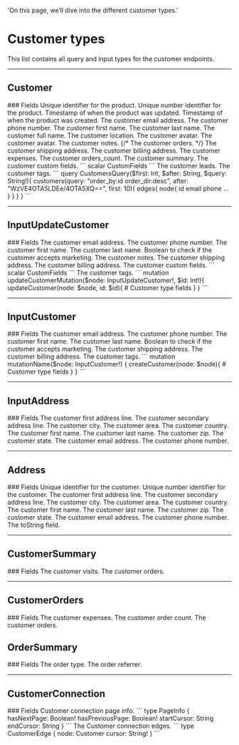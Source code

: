   'On this page, we’ll dive into the different customer types.'

# Customer types
This list contains all query and input types for the customer endpoints.

---

## Customer

<Row>
  <Col>
		### Fields
		<Properties> 
			<Property name="id" type="ID!">
				Unique identifier for the product.
			</Property>
			<Property name="_id" type="Int!">
				Unique number identifier for the product.
			</Property>
			<Property name="updated_at" label="TimeStamp!" route='/other#timestamp'>
				Timestamp of when the product was updated.
			</Property>
			<Property name="created_at" label="TimeStamp!" route='/other#timestamp'>
				Timestamp of when the product was created.
			</Property>
			<Property name="email" type="Email!">
				The customer email address.
			</Property>
			<Property name="phone" type="String!">
				The customer phone number.
			</Property>
			<Property name="first_name" type="String!">
				The customer first name.
			</Property>
			<Property name="last_name" type="String!">
				The customer last name.
			</Property>
			<Property name="full_name" type="String!">
				The customer full name.
			</Property>
			<Property name="location" type="String">
				The customer location.
			</Property>
			<Property name="avatar" type="String!">
				The customer avatar.
			</Property>
			<Property name="accepts_marketing" type="Boolean!">
				The customer avatar.
			</Property>
			<Property name="notes" type="String">
				The customer notes.
			</Property>
			{/* <Property name="orders" label="[Order!]!" route="/orders/types#order">
				The customer orders.
			</Property> */}
			<Property name="shipping_address" label="Address" route="/customers/types#address">
				The customer shipping address.
			</Property>
			<Property name="billing_address" label="Address" route="/customers/types#address">
				The customer billing address.
			</Property>
			<Property name="expenses" type="Float!">
				The customer expenses.
			</Property>
			<Property name="orders_count" type="Int!">
				The customer orders_count.
			</Property>
			<Property name="summary" label="CustomerSummary!" route="/customers/types#customer-summary">
				The customer summary.
			</Property>
			<Property name="custom" type="CustomFields">
				The customer custom fields.
				```
				scalar CustomFields
				```
			</Property>
			<Property name="leads" type="[Lead!]!">
				The customer leads.
			</Property>
			<Property name="tags" type="[String!]!">
				The customer tags.
			</Property>
		</Properties>
  </Col>
  <Col sticky>
    <CodeGroup title="Request" tag="POST" label="https://services.lightfunnels.com/api2">
			```
			query CustomersQuery($first: Int, $after: String, $query: String!){
				customers(query: "order_by:id order_dir:desc", after: "WzVE4OTA5LDEe/4OTA5XQ==", first: 10){
					edges{
						node{
							id
							email
							phone
							...
						}
					}
				}
			}
			```
    </CodeGroup>
  </Col>
</Row>

---

## InputUpdateCustomer

<Row>
  <Col>
		### Fields
		<Properties> 
			<Property name="email" type="String">
				The customer email address.
			</Property>
			<Property name="phone" type="String">
				The customer phone number.
			</Property>
			<Property name="first_name" type="String">
				The customer first name.
			</Property>
			<Property name="last_name" type="String">
				The customer last name.
			</Property>
			<Property name="accepts_marketing" type="Boolean">
				Boolean to check if the customer accepts marketing.
			</Property>
			<Property name="notes" type="String">
				The customer notes.
			</Property>
			<Property name="shipping_address" label="InputAddress" route="/customers/types#input-address">
				The customer shipping address.
			</Property>
			<Property name="billing_address" label="InputAddress" route="/customers/types#input-address">
				The customer billing address.
			</Property>
			<Property name="custom" type="CustomFields">
				The customer custom fields.
				```
				scalar CustomFields
				```
			</Property>
			<Property name="tags" type="[String!]">
				The customer tags.
			</Property>
		</Properties>
  </Col>
  <Col sticky>
    <CodeGroup title="Request" tag="POST" label="https://services.lightfunnels.com/api2">
			```
			mutation updateCustomerMutation($node: InputUpdateCustomer!, $id: Int!){
				updateCustomer(node: $node, id: $id){
					# Customer type fields
				}
			}
			```
    </CodeGroup>
  </Col>
</Row>

---

## InputCustomer

<Row>
  <Col>
		### Fields
		<Properties> 
			<Property name="email" type="String!">
				The customer email address.
			</Property>
			<Property name="phone" type="String!">
				The customer phone number.
			</Property>
			<Property name="first_name" type="String!">
				The customer first name.
			</Property>
			<Property name="last_name" type="String!">
				The customer last name.
			</Property>
			<Property name="accepts_marketing" type="Boolean!">
				Boolean to check if the customer accepts marketing.
			</Property>
			<Property name="shipping_address" label="InputAddress" route="/customers/types#input-address">
				The customer shipping address.
			</Property>
			<Property name="billing_address" label="InputAddress" route="/customers/types#input-address">
				The customer billing address.
			</Property>
			<Property name="tags" type="[String!]!">
				The customer tags.
			</Property>
		</Properties>
  </Col>
  <Col sticky>
    <CodeGroup title="Request" tag="POST" label="https://services.lightfunnels.com/api2">
			```
			mutation mutationName($node: InputCustomer!) {
				createCustomer(node: $node){
					# Customer type fields
				}
			}
			```
    </CodeGroup>
  </Col>
</Row>

---

## InputAddress

<Row>
  <Col>
		### Fields
		<Properties> 
			<Property name="line1" type="String">
				The customer first address line.
			</Property>
			<Property name="line2" type="String">
				The customer secondary address line.
			</Property>
			<Property name="city" type="String">
				The customer city.
			</Property>
			<Property name="area" type="String">
				The customer area.
			</Property>
			<Property name="country" type="String">
				The customer country.
			</Property>
			<Property name="first_name" type="String">
				The customer first name.
			</Property>
			<Property name="last_name" type="String">
				The customer last name.
			</Property>
			<Property name="zip" type="String">
				The customer zip.
			</Property>
			<Property name="state" type="String">
				The customer state.
			</Property>
			<Property name="email" type="String">
				The customer email address.
			</Property>
			<Property name="phone" type="String">
				The customer phone number.
			</Property>
		</Properties>
  </Col>
</Row>

---

## Address

<Row>
  <Col>
		### Fields
		<Properties> 
			<Property name="id" type="ID!">
				Unique identifier for the customer.
			</Property>
			<Property name="_id" type="Int!">
				Unique number identifier for the customer.
			</Property>
			<Property name="line1" type="String!">
				The customer first address line.
			</Property>
			<Property name="line2" type="String!">
				The customer secondary address line.
			</Property>
			<Property name="city" type="String!">
				The customer city.
			</Property>
			<Property name="area" type="String!">
				The customer area.
			</Property>
			<Property name="country" type="String">
				The customer country.
			</Property>
			<Property name="first_name" type="String!">
				The customer first name.
			</Property>
			<Property name="last_name" type="String!">
				The customer last name.
			</Property>
			<Property name="zip" type="String!">
				The customer zip.
			</Property>
			<Property name="state" type="String!">
				The customer state.
			</Property>
			<Property name="email" type="String!">
				The customer email address.
			</Property>
			<Property name="phone" type="String!">
				The customer phone number.
			</Property>
			<Property name="toString" type="String!">
				The toString field.
			</Property>
		</Properties>
  </Col>
</Row>

---

## CustomerSummary

<Row>
  <Col>
		### Fields
		<Properties> 
			<Property name="visits" type="Int!">
				The customer visits.
			</Property>
			<Property name="orders" label='CustomerOrders!' type="/customers/types#customer-orders">
				The customer orders.
			</Property>
		</Properties>
  </Col>
</Row>

---

## CustomerOrders

<Row>
  <Col>
		### Fields
		<Properties> 
			<Property name="expenses" type="Float!">
				The customer expenses.
			</Property>
			<Property name="count" type="Int!">
				The customer order count.
			</Property>
			<Property name="list" type='[OrderSummary!]!' type="/orders/types#order-summary">
				The customer orders.
			</Property>
		</Properties>
  </Col>
</Row>

## OrderSummary

<Row>
  <Col>
		### Fields
		<Properties> 
			<Property name="order" label="Order!" route='/orders/types#order'>
				The order type.
			</Property>
			<Property name="referrer" type="String">
				The order referrer.
			</Property>
		</Properties>
  </Col>
</Row>

---

## CustomerConnection

<Row>
  <Col>
		### Fields
		<Properties> 
			<Property name="pageInfo" type="PageInfo!">
				Customer connection page info.
				```
				type PageInfo {
					hasNextPage: Boolean!
					hasPreviousPage: Boolean!
					startCursor: String
					endCursor: String
				}
				```
			</Property>
			<Property name="edges" type="[CustomerEdge]">
				The Customer connection edges.
				```
				type CustomerEdge {
					node: Customer
					cursor: String!
				}
				```
			</Property>
		</Properties>
  </Col>
</Row>